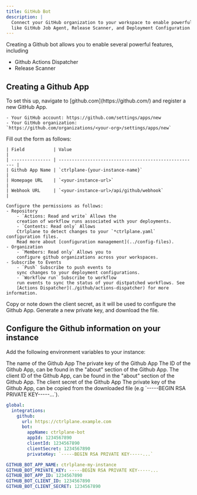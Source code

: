 ```yaml
---
title: GitHub Bot
description: |
  Connect your GitHub organization to your workspace to enable powerful features 
  like GitHub Job Agent, Release Scanner, and Deployment Configuration.
---
```


Creating a Github bot allows you to enable several powerful features, including

- Github Actions Dispatcher
- Release Scanner

## Creating a Github App

<Steps>
  <Step title="On Github, create a new Github App">
    To set this up, navigate to [github.com](https://github.com/) and register a new
    GitHub App.

    - Your GitHub account: https://github.com/settings/apps/new
    - Your GitHub organization:
    `https://github.com/organizations/<your-org>/settings/apps/new`

  </Step>
  <Step title="Configure the Github App">
    Fill out the form as follows:

    | Field           | Value                                                 |
    | --------------- | ----------------------------------------------------- |
    | Github App Name | `ctrlplane-{your-instance-name}`                      |
    | Homepage URL    | `<your-instance-url>`                                 |
    | Webhook URL     | `<your-instance-url>/api/github/webhook`              |

    Configure the permissions as follows:
    - Repository
        - `Actions: Read and write` Allows the
        creation of workflow runs associated with your deployments.
        - `Contents: Read only` Allows
        Ctrlplane to detect changes to your `*ctrlplane.yaml` configuration files.
        Read more about [configuration management](../config-files).
    - Organization
        - `Members: Read only` Allows you to
        configure github organizations across your workspaces.
    - Subscribe to Events
        - `Push` Subscribe to push events to
        sync changes to your deployment configurations.
        - `Workflow run` Subscribe to workflow
        run events to sync the status of your distpatched workflows. See
        [Actions Dispatcher](./github/actions-dispatcher) for more information.

  </Step>
  <Step title="Copy the Client Secret">
    Copy or note down the client secret, as it will be used to configure the Github
    App.
  </Step>
  <Step title="Generate a new private key">
    Generate a new private key, and download the file.
  </Step>
</Steps>

## Configure the Github information on your instance

Add the following environment variables to your instance:

<ResponseField name="GITHUB_BOT_APP_NAME" type="string" required>
  The name of the Github App
</ResponseField>

<ResponseField name="GITHUB_BOT_PRIVATE_KEY" type="string" required>
  The private key of the Github App
</ResponseField>

<ResponseField name="GITHUB_BOT_APP_ID" type="string" required>
  The ID of the Github App, can be found in the "about" section of the Github
  App.
</ResponseField>

<ResponseField name="GITHUB_BOT_CLIENT_ID" type="string" required>
  The client ID of the Github App, can be found in the "about" section of the
  Github App.
</ResponseField>

<ResponseField name="GITHUB_BOT_CLIENT_SECRET" type="string" required>
  The client secret of the Github App
</ResponseField>

<ResponseField name="GITHUB_BOT_PRIVATE_KEY" type="string" required>
  The private key of the Github App, can be copied from the downloaded file (e.g
  `-----BEGIN RSA PRIVATE KEY-----...`).
</ResponseField>

<RequestExample>

```yaml Helm Chart
global:
  integrations:
    github:
      url: https://ctrlplane.example.com
      bot:
        appName: ctrlplane-bot
        appId: 1234567890
        clientId: 1234567890
        clientSecret: 1234567890
        privateKey: `-----BEGIN RSA PRIVATE KEY-----...`
```

```yaml Docker Compose
GITHUB_BOT_APP_NAME: ctrlplane-my-instance
GITHUB_BOT_PRIVATE_KEY: -----BEGIN RSA PRIVATE KEY-----...
GITHUB_BOT_APP_ID: 1234567890
GITHUB_BOT_CLIENT_ID: 1234567890
GITHUB_BOT_CLIENT_SECRET: 1234567890
```

</RequestExample>
